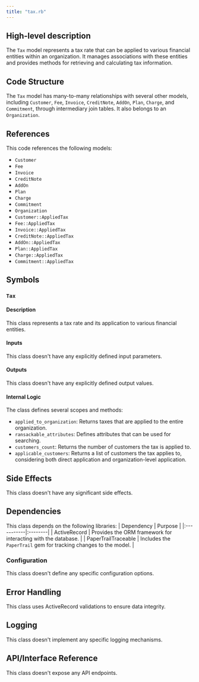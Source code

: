 ```yaml
---
title: "tax.rb"
---
```


## High-level description
The `Tax` model represents a tax rate that can be applied to various financial entities within an organization. It manages associations with these entities and provides methods for retrieving and calculating tax information.

## Code Structure
The `Tax` model has many-to-many relationships with several other models, including `Customer`, `Fee`, `Invoice`, `CreditNote`, `AddOn`, `Plan`, `Charge`, and `Commitment`, through intermediary join tables. It also belongs to an `Organization`.

## References
This code references the following models:
- `Customer`
- `Fee`
- `Invoice`
- `CreditNote`
- `AddOn`
- `Plan`
- `Charge`
- `Commitment`
- `Organization`
- `Customer::AppliedTax`
- `Fee::AppliedTax`
- `Invoice::AppliedTax`
- `CreditNote::AppliedTax`
- `AddOn::AppliedTax`
- `Plan::AppliedTax`
- `Charge::AppliedTax`
- `Commitment::AppliedTax`

## Symbols

### `Tax`
#### Description
This class represents a tax rate and its application to various financial entities.

#### Inputs
This class doesn't have any explicitly defined input parameters.

#### Outputs
This class doesn't have any explicitly defined output values.

#### Internal Logic
The class defines several scopes and methods:
- `applied_to_organization`: Returns taxes that are applied to the entire organization.
- `ransackable_attributes`: Defines attributes that can be used for searching.
- `customers_count`: Returns the number of customers the tax is applied to.
- `applicable_customers`: Returns a list of customers the tax applies to, considering both direct application and organization-level application.

## Side Effects
This class doesn't have any significant side effects.

## Dependencies
This class depends on the following libraries:
| Dependency | Purpose |
|:-----------|:--------|
| ActiveRecord | Provides the ORM framework for interacting with the database. |
| PaperTrailTraceable | Includes the `PaperTrail` gem for tracking changes to the model. |

### Configuration
This class doesn't define any specific configuration options.

## Error Handling
This class uses ActiveRecord validations to ensure data integrity.

## Logging
This class doesn't implement any specific logging mechanisms.

## API/Interface Reference
This class doesn't expose any API endpoints.
